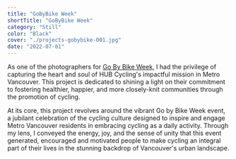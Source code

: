 ```yaml
---
title: "GoByBike Week"
shortTitle: "GoByBike Week"
category: "Still"
color: "Black"
cover: "./projects-gobybike-001.jpg"
date: "2022-07-01"
---
```


As one of the photographers for [Go By Bike Week](https://bikehub.ca/bike-events/go-by-bike-week "Go By Bike Week"), I had the privilege of capturing the heart and soul of HUB Cycling's impactful mission in Metro Vancouver. This project is dedicated to shining a light on their commitment to fostering healthier, happier, and more closely-knit communities through the promotion of cycling.

At its core, this project revolves around the vibrant Go by Bike Week event, a jubilant celebration of the cycling culture designed to inspire and engage Metro Vancouver residents in embracing cycling as a daily activity. Through my lens, I conveyed the energy, joy, and the sense of unity that this event generated, encouraged and motivated people to make cycling an integral part of their lives in the stunning backdrop of Vancouver's urban landscape.



